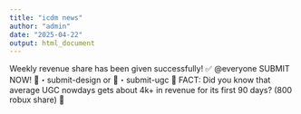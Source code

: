 ```yaml
---
title: "icdm news"
author: "admin"
date: "2025-04-22"
output: html_document
---
```


Weekly revenue share has been given successfully! ✅ @everyone
SUBMIT NOW! ⁠📩・submit-design or ⁠📩・submit-ugc 🎨
FACT: Did you know that average UGC nowdays gets about 4k+ in revenue for its first 90 days? (800 robux share) 💸
